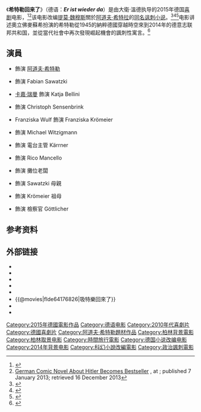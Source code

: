 {{noteTA
|G1=Movie
|T=zh-tw:吸特樂回來了;zh-hk:希魔回來了;zh-cn:希特勒回来了 (电影);
|1=zh-cn:希特勒回来了;zh-hk:希魔回來了;zh-tw:吸特樂回來了;
}}
{{Infobox film
| name = 希特勒回来了<br />''Er ist wieder da''
| image = 文件:希特勒回来了.PNG
| alt = 
| caption = 海报
| director = {{tsl|de|David Wnendt||大衛·溫德}}
| producer = [[Lars_Dittrich|Lars Dittrich]]<br />{{tsl|de|Christoph Müller (Filmproduzent)||Christopher Müller}}
| screenplay = 大衛·溫德<br />{{tsl|de|Johannes Boss||Johannes Boss}}<br />Minna Fischgartl<br />[[提莫·魏穆斯|提莫·魏穆斯]]
| story = 
| based_on = {{Based on|[[希特勒回来了|希特勒回来了]]|[[提莫·魏穆斯|提莫·魏穆斯]]}}
| starring = {{tsl|en|Oliver Masucci||Oliver Masucci}}<br/>{{link-en|Fabian Busch|Fabian Busch}}<br/>{{link-en|Katja Riemann|Katja Riemann}}<br/>{{link-en|Christoph Maria Herbst|Christoph Maria Herbst}}<br/>{{tsl|de|Franziska Wulf||Franziska Wulf}}<br/>{{link-en|Michael Kessler|Michael Kessler}}
| music = {{tsl|de|Enis Rotthoff||Enis Rotthoff}}
| cinematography = {{tsl|de|Hanno Lentz||Hanno Lentz}}
| editing = Hans Funck
| distributor = [[康斯坦丁影业公司|康斯坦丁影业公司]] {{small|(德国)}}
| released = {{GER}}：2015年10月8日<br>{{TWN}}：2016年4月8日<br>{{HKG}}：2016年9月29日
| runtime = 116分钟
| country = 德国
| language = 德语
| budget = 295萬歐元(約330萬美元)<ref>{{Cite web |url=http://www.imdb.com/title/tt4176826/business?ref_=tt_dt_bus |title=存档副本 |access-date=2016-08-30 |archive-date=2016-04-26 |archive-url=https://web.archive.org/web/20160426153106/http://www.imdb.com/title/tt4176826/business?ref_=tt_dt_bus |dead-url=no }}</ref>
| gross = 2528萬美元<ref>{{Cite web |url=http://www.boxofficemojo.com/movies/intl/?page=&wk=2015W48&id=_fERISTWIEDERDA01 |title=存档副本 |accessdate=2016-08-30 |archive-date=2017-10-17 |archive-url=https://web.archive.org/web/20171017022227/http://www.boxofficemojo.com/movies/intl/?page=&wk=2015W48&id=_fERISTWIEDERDA01 |dead-url=no }}</ref><ref name="TheNumbers">{{cite web|url=http://www.the-numbers.com/movie/Er-ist-wieder-da#tab=summary|title=Er ist wieder da (2015)|publisher=The Numbers|accessdate=2015-10-08|archive-date=2020-10-30|archive-url=https://web.archive.org/web/20201030181049/https://www.the-numbers.com/movie/Er-ist-wieder-da#tab=summary|dead-url=no}}</ref>
| cn_name = 希特勒回来了
| hk_name = 希魔回來了
| tw_name = 吸特樂回來了
}}
《'''希特勒回来了'''》（德语：'''''Er ist wieder da'''''）是由大衛·溫德执导的2015年德国[[喜剧|喜剧]]电影，<ref name="Connolly">{{cite news|url=http://www.theguardian.com/film/2015/oct/06/hitler-look-whos-back-director-david-wnendt-interview|title=David Wnendt on filming Look Who's Back: 'Our idea was to see how people react to Hitler'|last=Connolly|first=Kate|date=2015-10-06|work=[[衛報|The Guardian]]|accessdate=2015-11-16|archive-date=2021-01-07|archive-url=https://web.archive.org/web/20210107141606/https://www.theguardian.com/film/2015/oct/06/hitler-look-whos-back-director-david-wnendt-interview|dead-url=no}}</ref><ref>[http://www.algemeiner.com/2013/01/07/german-comic-novel-about-hitler-becomes-bestseller/ German Comic Novel About Hitler Becomes Bestseller] {{Wayback|url=http://www.algemeiner.com/2013/01/07/german-comic-novel-about-hitler-becomes-bestseller/ |date=20200326141017 }}, at ''{{tsl|en|Algemeiner Journal||Algemeiner Journal}}''; published 7 January 2013; retrieved 16 December 2013</ref>该电影改编[[提莫·魏穆斯|提莫·魏穆斯]]關於[[阿道夫·希特拉|阿道夫·希特拉]]的[[希特勒回来了|同名讽刺小说]]。<ref name="Jaafar">{{cite news|url=http://deadline.com/2015/10/adolf-hitler-look-who-back-smash-in-germany-beta-boards-worldwide-sales-1201589623/|title=Hitler Pic ‘Look Who’s Back’ A Smash In Germany|last=Jaafar|first=Ali|date=2015-10-21|work=Deadline|accessdate=2015-11-16|archive-date=2015-11-18|archive-url=https://web.archive.org/web/20151118234545/http://deadline.com/2015/10/adolf-hitler-look-who-back-smash-in-germany-beta-boards-worldwide-sales-1201589623/|dead-url=no}}</ref><ref name="Taylor">{{cite news|url=http://www.independent.co.uk/news/world/europe/look-who-s-back-new-film-asking-what-would-happen-it-hitler-returned-to-germany-has-a-worrying-a6706736.html|title=Look Who’s Back: New film asking what would happen it Hitler returned to Germany has a worrying answer|last=Taylor|first=Adam|date=2015-10-24|work=[[獨立報|The Independent]]|accessdate=2015-11-16|archive-date=2020-03-26|archive-url=https://web.archive.org/web/20200326141000/https://www.independent.co.uk/news/world/europe/look-who-s-back-new-film-asking-what-would-happen-it-hitler-returned-to-germany-has-a-worrying-a6706736.html|dead-url=no}}</ref><ref name="Hofmann">{{cite news|url=http://www.dw.com/en/hitler-is-back-but-did-he-ever-leave/a-18770902|title=Hitler is ′back′ - but did he ever leave?|last=Hofmann|first=Sarah Judith|date=2015-10-09|work=[[德国之声|Deutsche Welle]]|accessdate=2015-11-16|archive-date=2015-11-14|archive-url=https://web.archive.org/web/20151114210535/http://www.dw.com/en/hitler-is-back-but-did-he-ever-leave/a-18770902|dead-url=no}}</ref>电影讲述奧立佛麥蘇希扮演的希特勒從1945的納粹德國穿越時空來到2014年的德意志联邦共和国，並從當代社會中再次發現崛起機會的諷刺性寓言。<ref name="Lee">{{cite news|url=http://www.theguardian.com/film/2015/oct/27/hitler-comedy-look-whos-back-germany-movie-box-office|title=Hitler comedy Look Who's Back becomes Germany's No 1 movie|last=Lee|first=Benjamin|date=2015-10-27|work=[[衛報|The Guardian]]|accessdate=2015-11-16|archive-date=2021-01-07|archive-url=https://web.archive.org/web/20210107115402/https://www.theguardian.com/film/2015/oct/27/hitler-comedy-look-whos-back-germany-movie-box-office|dead-url=no}}</ref>

== 演員 ==
* {{link-en|奧立佛麥蘇希|Oliver Masucci}} 飾演 [[阿道夫·希特勒|阿道夫·希特勒]]
* {{link-en|法比安·布施|Fabian Busch}} 飾演 Fabian Sawatzki
* [[卡嘉·瑞曼|卡嘉·瑞曼]] 飾演 Katja Bellini
* {{link-en|克里斯托弗·瑪利亞·赫斯特|Christoph Maria Herbst}} 飾演 Christoph Sensenbrink
* Franziska Wulf 飾演 Franziska Krömeier
* {{link-en|麥克·科斯勒|Michael Kessler}} 飾演 Michael Witzigmann
* {{link-en|托馬斯·席爾梅|Thomas Thieme}} 飾演 電台主管 Kärrner 
* {{link-en|麥克·奧斯特羅夫斯基|Michael Ostrowski}} 飾演 Rico Mancello
* {{link-en|拉爾斯·儒道夫|Lars Rudolph}} 飾演 攤位老闆
* {{tsl|de|Ramona Kunze-Libnow}}飾演 Sawatzki 母親
* {{tsl|en|Gudrun Ritter}} 飾演 Krömeier 祖母
* {{link-en|史蒂芬·格羅斯曼|Stephan Grossmann}}飾演 檢察官 Göttlicher

==参考资料==
{{reflist}}

==外部链接==
* {{IMDb title|4176826|吸特樂回來了}}
* {{rotten-tomatoes|look_whos_back_2015|吸特樂回來了}}
* {{amg movie|638163|吸特樂回來了}}
* {{mojo title|4176826}}
* {{Yahoomovie id|6140|吸特樂回來了}}
* {{@movies|flde64176826|吸特樂回來了}}
* {{douban|title=吸特樂回來了}}
* {{mtime|229204|吸特樂回來了}}

[[Category:2015年德國電影作品|Category:2015年德國電影作品]]
[[Category:德语电影|Category:德语电影]]
[[Category:2010年代喜劇片|Category:2010年代喜劇片]]
[[Category:德國喜劇片|Category:德國喜劇片]]
[[Category:阿道夫·希特勒題材作品|Category:阿道夫·希特勒題材作品]]
[[Category:柏林背景電影|Category:柏林背景電影]]
[[Category:柏林取景电影|Category:柏林取景电影]]
[[Category:時間旅行電影|Category:時間旅行電影]]
[[Category:德国小说改编电影|Category:德国小说改编电影]]
[[Category:2014年背景电影|Category:2014年背景电影]]
[[Category:科幻小說改編電影|Category:科幻小說改編電影]]
[[Category:政治諷刺電影|Category:政治諷刺電影]]